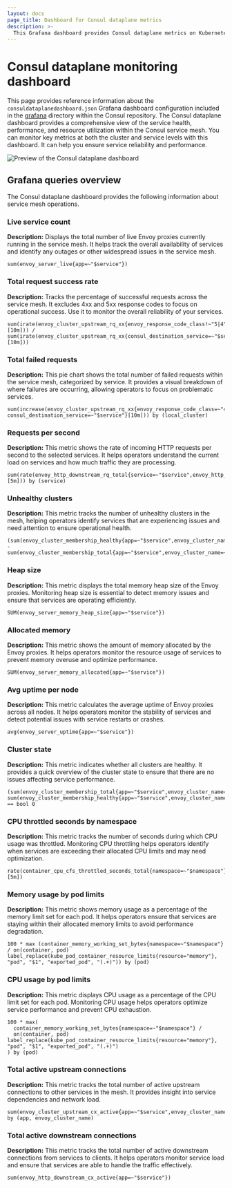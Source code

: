 ```yaml
---
layout: docs
page_title: Dashboard for Consul dataplane metrics
description: >-
  This Grafana dashboard provides Consul dataplane metrics on Kubernetes deployments. Learn about the Grafana queries that produce the metrics and visualizations in this dashboard.
---
```


# Consul dataplane monitoring dashboard

This page provides reference information about the `consuldataplanedashboard.json` Grafana dashboard configuration included in the [grafana](https://github.com/hashicorp/consul/tree/main/grafana/) directory within the Consul repository. The Consul dataplane dashboard provides a comprehensive view of the service health, performance, and resource utilization within the Consul service mesh. You can monitor key metrics at both the cluster and service levels with this dashboard. It can help you ensure service reliability and performance.

![Preview of the Consul dataplane dashboard](/public/img/grafana/consul-dataplane-dashboard.png)

## Grafana queries overview

The Consul dataplane dashboard provides the following information about service mesh operations.

### Live service count

**Description:** Displays the total number of live Envoy proxies currently running in the service mesh. It helps track the overall availability of services and identify any outages or other widespread issues in the service mesh.

```promql
sum(envoy_server_live{app=~"$service"})
```

### Total request success rate

**Description:** Tracks the percentage of successful requests across the service mesh. It excludes 4xx and 5xx response codes to focus on operational success. Use it to monitor the overall reliability of your services.

```promql
sum(irate(envoy_cluster_upstream_rq_xx{envoy_response_code_class!~"5|4",consul_destination_service=~"$service"}[10m])) / sum(irate(envoy_cluster_upstream_rq_xx{consul_destination_service=~"$service"}[10m]))
```

### Total failed requests

**Description:** This pie chart shows the total number of failed requests within the service mesh, categorized by service. It provides a visual breakdown of where failures are occurring, allowing operators to focus on problematic services.

```promql
sum(increase(envoy_cluster_upstream_rq_xx{envoy_response_code_class=~"4|5", consul_destination_service=~"$service"}[10m])) by (local_cluster)
```

### Requests per second

**Description:** This metric shows the rate of incoming HTTP requests per second to the selected services. It helps operators understand the current load on services and how much traffic they are processing.

```promql
sum(rate(envoy_http_downstream_rq_total{service=~"$service",envoy_http_conn_manager_prefix="public_listener"}[5m])) by (service)
```

### Unhealthy clusters

**Description:** This metric tracks the number of unhealthy clusters in the mesh, helping operators identify services that are experiencing issues and need attention to ensure operational health.

```promql
(sum(envoy_cluster_membership_healthy{app=~"$service",envoy_cluster_name=~"$cluster"})  - sum(envoy_cluster_membership_total{app=~"$service",envoy_cluster_name=~"$cluster"}))
```

### Heap size

**Description:** This metric displays the total memory heap size of the Envoy proxies. Monitoring heap size is essential to detect memory issues and ensure that services are operating efficiently.

```promql
SUM(envoy_server_memory_heap_size{app=~"$service"})
```
 
### Allocated memory

**Description:** This metric shows the amount of memory allocated by the Envoy proxies. It helps operators monitor the resource usage of services to prevent memory overuse and optimize performance.

```promql
SUM(envoy_server_memory_allocated{app=~"$service"})
```
 
### Avg uptime per node

**Description:** This metric calculates the average uptime of Envoy proxies across all nodes. It helps operators monitor the stability of services and detect potential issues with service restarts or crashes.

```promql
avg(envoy_server_uptime{app=~"$service"})
```
 
### Cluster state

**Description:** This metric indicates whether all clusters are healthy. It provides a quick overview of the cluster state to ensure that there are no issues affecting service performance.

```promql
(sum(envoy_cluster_membership_total{app=~"$service",envoy_cluster_name=~"$cluster"})-sum(envoy_cluster_membership_healthy{app=~"$service",envoy_cluster_name=~"$cluster"})) == bool 0
```
 
### CPU throttled seconds by namespace

**Description:** This metric tracks the number of seconds during which CPU usage was throttled. Monitoring CPU throttling helps operators identify when services are exceeding their allocated CPU limits and may need optimization.

```promql
rate(container_cpu_cfs_throttled_seconds_total{namespace=~"$namespace"}[5m])
```
 
### Memory usage by pod limits

**Description:** This metric shows memory usage as a percentage of the memory limit set for each pod. It helps operators ensure that services are staying within their allocated memory limits to avoid performance degradation.

```promql
100 * max (container_memory_working_set_bytes{namespace=~"$namespace"} / on(container, pod) label_replace(kube_pod_container_resource_limits{resource="memory"}, "pod", "$1", "exported_pod", "(.+)")) by (pod)
```
 
### CPU usage by pod limits

**Description:** This metric displays CPU usage as a percentage of the CPU limit set for each pod. Monitoring CPU usage helps operators optimize service performance and prevent CPU exhaustion.

```promql
100 * max(
  container_memory_working_set_bytes{namespace=~"$namespace"} / 
  on(container, pod) label_replace(kube_pod_container_resource_limits{resource="memory"}, "pod", "$1", "exported_pod", "(.+)")
) by (pod)
```
 
### Total active upstream connections

**Description:** This metric tracks the total number of active upstream connections to other services in the mesh. It provides insight into service dependencies and network load.

```promql
sum(envoy_cluster_upstream_cx_active{app=~"$service",envoy_cluster_name=~"$cluster"}) by (app, envoy_cluster_name)
```
 
### Total active downstream connections

**Description:** This metric tracks the total number of active downstream connections from services to clients. It helps operators monitor service load and ensure that services are able to handle the traffic effectively.

```promql
sum(envoy_http_downstream_cx_active{app=~"$service"})
```

